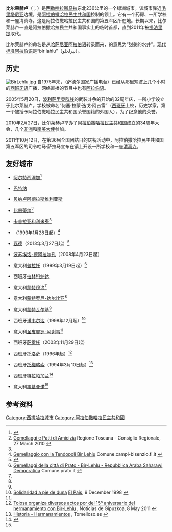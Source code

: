 {{Infobox settlement
|official_name = 比尔莱赫卢
|other_name = Bir Lehlu
|native_name = بير لحلو
|settlement_type = 城市
|image_skyline = Bir Lehlu school.jpg
|imagesize = 
|image_caption = 2005年5月20日，比尔莱赫卢的“何塞·拉蒙·迭戈·阿吉雷”学校的开学典礼
|image_flag = 
|image_seal = 
|image_map = 
|map_caption = 
|pushpin_map = Western Sahara
|pushpin_label_position = left
|pushpin_mapsize        = 300
|pushpin_map_caption    = 在[[西撒哈拉|西撒哈拉]]的位置
|coordinates_display = inline,title
|coordinates_region = EH
|subdivision_type = 所属地区
|subdivision_type1 = 声称
|subdivision_name = [[西撒哈拉|西撒哈拉]]
|subdivision_name1 = {{MAR}}<br/>{{SADR}}
|subdivision_type2 = 实际控制
|subdivision_name2 = {{SADR}}
|established_title = 
|established_date =
|government_type = [[市|市]]<ref>{{cite news|title=Allocating seats for the liberated territories in Parliament will be considered in the next election (Official)|url=http://www.spsrasd.info/en/content/allocating-seats-liberated-territories-parliament-will-be-considered-next-election-official|publisher=[[Sahara_Press_Service|Sahara Press Service]]|date=2012-02-20|accessdate=02-07-2012|deadurl=yes|archiveurl=https://web.archive.org/web/20140912163454/http://www.spsrasd.info/en/content/allocating-seats-liberated-territories-parliament-will-be-considered-next-election-official|archivedate=2014-09-12}}</ref>
|leader_title = [[市长|市长]]
|leader_name = Abeid Moulud<ref>[http://www.noticiasdegipuzkoa.com/2011/01/08/vecinos/tolosaldea/tolosa-renueva-su-hermanamiento-con-el-municipio-saharaui-de-bir-lehlu Tolosa renueva su hermanamiento con el municipio saharaui de Bir Lehlu] {{webarchive|url=https://archive.is/20130419131958/http://www.noticiasdegipuzkoa.com/2011/01/08/vecinos/tolosaldea/tolosa-renueva-su-hermanamiento-con-el-municipio-saharaui-de-bir-lehlu |date=2013-04-19 }} {{link-es|Noticias de Gipuzkoa|Noticias de Gipuzkoa}}, 2011-01-08 {{es icon}}</ref>
|area_total_sq_mi =
|area_total_km2 = 
|area_land_sq_mi =
|area_land_km2 = 
|area_urban_sq_mi = 
|area_urban_km2 = 
|area_metro_km2 = 
|area_metro_sq_mi = 
|population_as_of=
|population_footnotes =
|population_total =   
|population_urban = 
|population_metro =
|population_density_sq_mi = 
|population_density_km2 =
|timezone = 
|utc_offset = 
|timezone_DST =
|utc_offset_DST = 
|latd=26|latm=20|lats=58|latNS=N
|longd=09|longm=34|longs=32|longEW=W
|elevation_footnotes=
|elevation_m = 475
|elevation_ft = 
|postal_code_type = 
|postal_code = 
|area_code = 
|website = 
|footnotes =
}}
'''比尔莱赫卢'''（{{lang-ar|بير لحلو}}；{{lang-es|Bir Lehlu}}）是[[西撒哈拉|西撒哈拉]][[斯马拉|斯马拉]]东北236公里的一个绿洲城市。该城市靠近[[毛里塔尼亚|毛里塔尼亚]]边境，是[[阿拉伯撒哈拉民主共和国|阿拉伯撒哈拉民主共和国]]控制的领土。它有一个药房、一所学校和一座清真寺。这是阿拉伯撒哈拉民主共和国的第五军区所在地。长期以来，比尔莱赫卢一直是阿拉伯撒哈拉民主共和国事实上的临时首都，直到2011年被[[提法里提|提法里提]]取代。

比尔莱赫卢的命名是从[[哈桑语|哈萨尼亚阿拉伯语]]转录而来，的意思为“甜美的水井”。[[现代标准阿拉伯语|现代标准阿拉伯语]]是“bir lahlu”（بيرلحلو）。

== 历史 ==
[[File:BirLehlu.jpg|thumb]]
自1975年末，{{tsl|en|Radio Nacional de la R.A.S.D.|阿拉伯撒哈拉民主共和国国家广播电台}}（萨德尔国家广播电台）已经从那里短波上几个小时的[[西班牙语|西班牙语]]广播，网络直播的节目中也有[[阿拉伯语|阿拉伯语]]。

2005年5月20日，[[波利萨里奥阵线|波利萨里奥阵线]]的武装斗争的开始的32周年庆，一所小学设立于比尔莱赫卢。学校被命名“何塞·拉蒙·迭戈·阿吉雷”（[[西班牙|西班牙]]上校，历史学家，第一个被授予阿拉伯撒哈拉民主共和国荣誉国籍的外国人），为了纪念他的荣誉。

2010年2月27日，比尔莱赫卢举办了[[阿拉伯撒哈拉民主共和国|阿拉伯撒哈拉民主共和国]]成立的34周年大会，几个[[非洲|非洲]]和[[南美|南美]][[大使|大使]]参加。

2011年10月12日，在第36届全国团结日的庆祝活动中，阿拉伯撒哈拉民主共和国第五军区的司令哈马·萨拉马宣布在镇上开设一所学校和一座[[清真寺|清真寺]]。

== 友好城市 ==
{{Div col|cols=2}}
*{{flag|ESP}} [[阿尔特西涅加|阿尔特西涅加]]<ref>{{cite web|title=Aytº de Artziniega (Álava)|url=http://www.euskalfondoa.org/sahara/ayuntamiento.php?id=es&Nayunta=1119362013|publisher={{link-es|Euskal Fondoa|Euskal Fondoa}}|accessdate=2013-02-14|language=es|deadurl=yes|archiveurl=https://web.archive.org/web/20141019170007/http://www.euskalfondoa.org/sahara/ayuntamiento.php?id=es&Nayunta=1119362013|archivedate=2014-10-19}}</ref>
*{{flag|ALG}} [[巴特纳|巴特纳]]
*{{flag|ESP}} [[贝纳卢阿德拉斯维利亚斯|贝纳卢阿德拉斯维利亚斯]]
*{{flag|ITA}} [[比恩蒂纳|比恩蒂纳]]<ref name="ToscanaGemellaggi">[http://www.consiglio.regione.toscana.it/aiccre/documenti/GEMELLAGGI_in_ordine_ALFABETICO.xls Gemellaggi e Patti di Amicizia]{{dead link|date=2018年1月 |bot=InternetArchiveBot |fix-attempted=yes }} Regione Toscana - Consiglio Regionale, 27 March 2010 {{it icon}}</ref>
*{{flag|ITA}} [[卡普拉亚和利米泰|卡普拉亚和利米泰]]<ref name="ToscanaGemellaggi" />
*{{flag|ITA}} {{le|坎皮-比森齐奥|Campi Bisenzio}}（1993年1月28日起）<ref>[http://www.comune.campi-bisenzio.fi.it/flex/cm/pages/ServeBLOB.php/L/IT/IDPagina/4529 Gemellaggio con la Tendopoli Bir Lehlu] {{Wayback|url=http://www.comune.campi-bisenzio.fi.it/flex/cm/pages/ServeBLOB.php/L/IT/IDPagina/4529 |date=20201127210002 }} Comune.campi-bisenzio.fi.it {{it icon}}</ref>
*{{flag|ALG}} [[瓦德|瓦德]]（2013年3月27日起）<ref>{{cite news|title=Signing twining agreement between Bir Lehlou and Algerian Municipality of El Ouadi|url=http://www.spsrasd.info/en/content/signing-twining-agreement-between-bir-lehlou-and-algerian-municipality-el-ouadi|publisher=SPS|date=2013-03-31|accessdate=2013-04-03|deadurl=yes|archiveurl=https://web.archive.org/web/20131203012403/http://www.spsrasd.info/en/content/signing-twining-agreement-between-bir-lehlou-and-algerian-municipality-el-ouadi|archivedate=2013-12-03}}</ref>
*{{flagicon|ESP}} [[波苏埃洛-德阿拉尔孔|波苏埃洛-德阿拉尔孔]]（2008年4月23日起）
*{{flagicon|ITA}} 意大利[[普拉托|普拉托]]（1999年3月19日起）<ref>[http://www.comune.prato.it/prato/gemella/htm/birlehlu.htm Gemellaggi della città di Prato - Bir-Lehlu - Repubblica Araba Saharawi Democratica] {{Wayback|url=http://www.comune.prato.it/prato/gemella/htm/birlehlu.htm |date=20121227201421 }} Comune.prato.it {{it icon}}</ref>
*{{flagicon|ESP}} 西班牙[[拉林科纳达|拉林科纳达]]
*{{flagicon|ITA}} 意大利[[蒙特穆洛|蒙特穆洛]]<ref name="ToscanaGemellaggi" />
*{{flagicon|ITA}} 意大利[[蒙特罗尼-达尔比亚|蒙特罗尼-达尔比亚]]<ref name="ToscanaGemellaggi" />
*{{flagicon|ITA}} 意大利[[蒙特瓦尔基|蒙特瓦尔基]]<ref name="ToscanaGemellaggi" />
*{{flagicon|ESP}} 西班牙[[诺韦尔达|诺韦尔达]]（1998年12月起）<ref>[http://elpais.com/diario/1998/12/09/cvalenciana/913234684_850215.html Solidaridad a pie de duna] {{Wayback|url=http://elpais.com/diario/1998/12/09/cvalenciana/913234684_850215.html |date=20181116185528 }} [[El_País|El País]], 9 December 1998 {{es icon}}</ref>
*{{flagicon|ITA}} 意大利[[圣皮耶罗-阿谢韦|圣皮耶罗-阿谢韦]]<ref name="ToscanaGemellaggi" />
*{{flagicon|ESP}} 西班牙[[萨贡托|萨贡托]]（2003年11月29日起）
*{{flagicon|ESP}} 西班牙[[托洛萨|托洛萨]]（1996年起）<ref>[http://www.noticiasdegipuzkoa.com/2011/05/08/vecinos/tolosaldea/tolosa-organiza-diversos-actos-por-del-15-aniversario-del-hermanamiento-con-bir-lehlu?pestana=Videos Tolosa organiza diversos actos por del 15º aniversario del hermanamiento con Bir-Lehlu] {{webarchive|url=https://archive.is/20130411122124/http://www.noticiasdegipuzkoa.com/2011/05/08/vecinos/tolosaldea/tolosa-organiza-diversos-actos-por-del-15-aniversario-del-hermanamiento-con-bir-lehlu?pestana=Videos |date=2013-04-11 }}, Noticias de Gipuzkoa, 8 May 2011 {{es icon}}</ref>
*{{flagicon|ESP}} 西班牙[[托梅略索|托梅略索]]（1994年3月10日起）<ref>[http://www.tomelloso.es/portal/user/anon/group/anon/page/default.psml/tomelloso.cpxid/5.1;jsessionid=58EA6599E9C53703CD0381614EFA0FA4?SelectedProxy.target=documents_1_1_published_6700 Historia - Hermanamientos] {{webarchive|url=https://web.archive.org/web/20141030192846/http://www.tomelloso.es/portal/user/anon/group/anon/page/default.psml/tomelloso.cpxid/5.1%3Bjsessionid%3D58EA6599E9C53703CD0381614EFA0FA4?SelectedProxy.target=documents_1_1_published_6700 |date=2014-10-30 }}, Tomelloso.es {{es icon}}</ref>
*{{flagicon|ESP}} 西班牙[[巴列德特拉帕加-特拉帕加兰|特拉帕加兰]]<ref>{{cite web|title=Aytº de Valle de Trápaga (Bizkaia)|url=http://www.euskalfondoa.org/sahara/ayuntamiento.php?id=es&Nayunta=1119361980|publisher={{link-es|Euskal Fondoa|Euskal Fondoa}}|accessdate=2013-02-14|language=es|deadurl=yes|archiveurl=https://web.archive.org/web/20141019170005/http://www.euskalfondoa.org/sahara/ayuntamiento.php?id=es&Nayunta=1119361980|archivedate=2014-10-19}}</ref>
*{{flagicon|ITA}} 意大利[[韦基亚诺|韦基亚诺]]<ref name="ToscanaGemellaggi" />
{{Div col end}}

== 参考资料 ==
{{Reflist|2}}
[[Category:西撒哈拉城市|Category:西撒哈拉城市]]
[[Category:阿拉伯撒哈拉民主共和國|Category:阿拉伯撒哈拉民主共和國]]